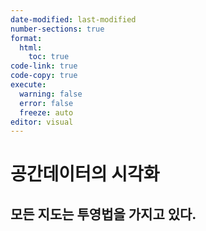 ```yaml
---
date-modified: last-modified
number-sections: true
format: 
  html: 
    toc: true
code-link: true
code-copy: true
execute: 
  warning: false
  error: false
  freeze: auto
editor: visual
---
```


# 공간데이터의 시각화 {#sec-plotting}

## 모든 지도는 투영법을 가지고 있다. {#sec-every}
